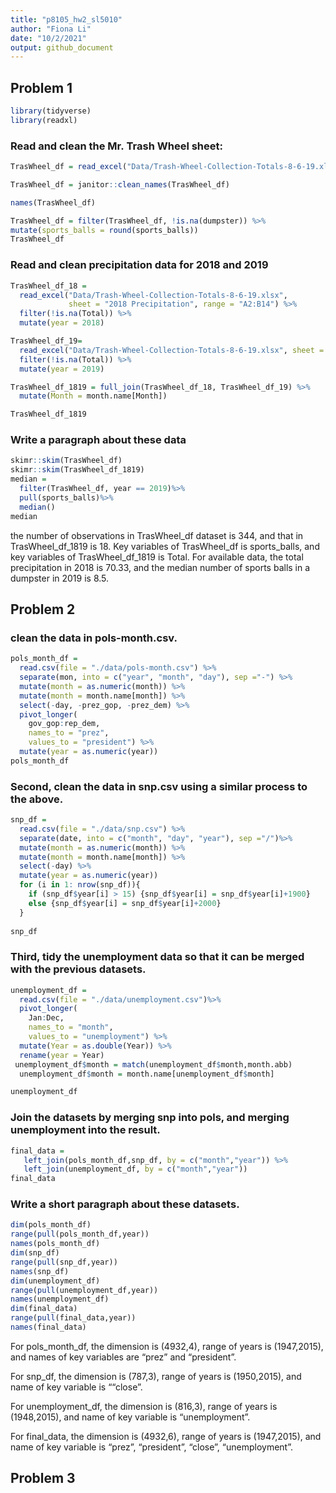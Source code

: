 ```yaml
---
title: "p8105_hw2_sl5010"
author: "Fiona Li"
date: "10/2/2021"
output: github_document
---
```


## Problem 1

```r
library(tidyverse)
library(readxl)
```

### Read and clean the Mr. Trash Wheel sheet:

```r
TrasWheel_df = read_excel("Data/Trash-Wheel-Collection-Totals-8-6-19.xlsx",range = "A2:N408")

TrasWheel_df = janitor::clean_names(TrasWheel_df)

names(TrasWheel_df)

TrasWheel_df = filter(TrasWheel_df, !is.na(dumpster)) %>%
mutate(sports_balls = round(sports_balls))
TrasWheel_df

```

### Read and clean precipitation data for 2018 and 2019

```r
TrasWheel_df_18 = 
  read_excel("Data/Trash-Wheel-Collection-Totals-8-6-19.xlsx", 
             sheet = "2018 Precipitation", range = "A2:B14") %>%
  filter(!is.na(Total)) %>%
  mutate(year = 2018)

TrasWheel_df_19= 
  read_excel("Data/Trash-Wheel-Collection-Totals-8-6-19.xlsx", sheet = "2019 Precipitation", range = "A2:B14") %>%
  filter(!is.na(Total)) %>%
  mutate(year = 2019)

TrasWheel_df_1819 = full_join(TrasWheel_df_18, TrasWheel_df_19) %>%
  mutate(Month = month.name[Month])

TrasWheel_df_1819
```
### Write a paragraph about these data
```r
skimr::skim(TrasWheel_df)
skimr::skim(TrasWheel_df_1819)
median =
  filter(TrasWheel_df, year == 2019)%>%
  pull(sports_balls)%>%
  median()
median

```

the number of observations in TrasWheel_df dataset is 344, and that in TrasWheel_df_1819 is 18. Key variables of TrasWheel_df is sports_balls, and key variables of TrasWheel_df_1819 is Total. For available data, the total precipitation in 2018 is 70.33, and the median number of sports balls in a dumpster in 2019 is 8.5.

## Problem 2

### clean the data in pols-month.csv.

```r
pols_month_df = 
  read.csv(file = "./data/pols-month.csv") %>%
  separate(mon, into = c("year", "month", "day"), sep ="-") %>%
  mutate(month = as.numeric(month)) %>%
  mutate(month = month.name[month]) %>%
  select(-day, -prez_gop, -prez_dem) %>%
  pivot_longer(
    gov_gop:rep_dem,
    names_to = "prez", 
    values_to = "president") %>%
  mutate(year = as.numeric(year))
pols_month_df
```
### Second, clean the data in snp.csv using a similar process to the above.

```r
snp_df = 
  read.csv(file = "./data/snp.csv") %>%
  separate(date, into = c("month", "day", "year"), sep ="/")%>%
  mutate(month = as.numeric(month)) %>%
  mutate(month = month.name[month]) %>%
  select(-day) %>%
  mutate(year = as.numeric(year))
  for (i in 1: nrow(snp_df)){
    if (snp_df$year[i] > 15) {snp_df$year[i] = snp_df$year[i]+1900}
    else {snp_df$year[i] = snp_df$year[i]+2000}
  }
  
snp_df  
```
### Third, tidy the unemployment data so that it can be merged with the previous datasets.

```r
unemployment_df = 
  read.csv(file = "./data/unemployment.csv")%>%
  pivot_longer(
    Jan:Dec,
    names_to = "month", 
    values_to = "unemployment") %>%
  mutate(Year = as.double(Year)) %>%
  rename(year = Year)
 unemployment_df$month = match(unemployment_df$month,month.abb)
  unemployment_df$month = month.name[unemployment_df$month]

unemployment_df
```
### Join the datasets by merging snp into pols, and merging unemployment into the result.
```r
final_data = 
   left_join(pols_month_df,snp_df, by = c("month","year")) %>%
   left_join(unemployment_df, by = c("month","year"))
final_data
```

### Write a short paragraph about these datasets.

```r
dim(pols_month_df)
range(pull(pols_month_df,year))
names(pols_month_df)
dim(snp_df)
range(pull(snp_df,year))
names(snp_df)
dim(unemployment_df)
range(pull(unemployment_df,year))
names(unemployment_df)
dim(final_data)
range(pull(final_data,year))
names(final_data)
```

For pols_month_df, the dimension is (4932,4), range of years is (1947,2015), and names of key variables are "prez" and "president".

For snp_df, the dimension is (787,3), range of years is (1950,2015), and name of key variable is ""close".

For unemployment_df, the dimension is (816,3), range of years is (1948,2015), and name of key variable is "unemployment".

For final_data, the dimension is (4932,6), range of years is (1947,2015), and name of key variable is "prez", "president", "close", "unemployment".

## Problem 3


